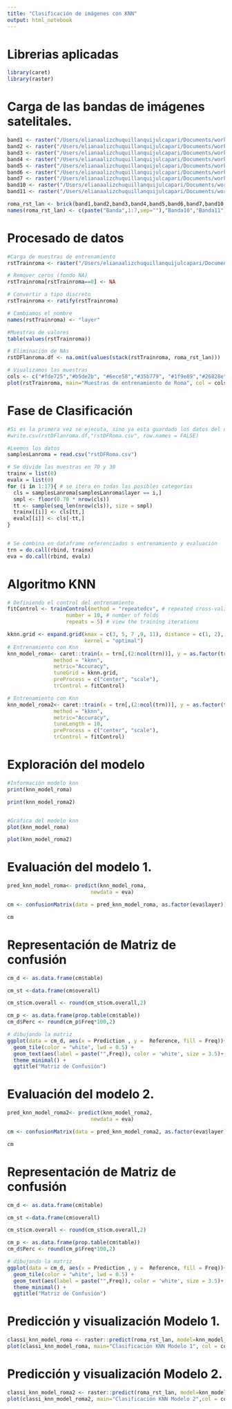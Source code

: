 ```yaml
---
title: "Clasificación de imágenes con KNN"
output: html_notebook
---
```


# Librerias aplicadas

```r
library(caret)
library(raster)
```

# Carga de las bandas de imágenes satelitales.

```r
band1 <- raster("/Users/elianaalizchuquillanquijulcapari/Documents/workspace-r/demos/capturas-landsat/roma/LC81910312013208LGN00/LC81910312013208LGN00_B1.TIF")
band2 <- raster("/Users/elianaalizchuquillanquijulcapari/Documents/workspace-r/demos/capturas-landsat/roma/LC81910312013208LGN00/LC81910312013208LGN00_B2.TIF")
band3 <- raster("/Users/elianaalizchuquillanquijulcapari/Documents/workspace-r/demos/capturas-landsat/roma/LC81910312013208LGN00/LC81910312013208LGN00_B3.TIF")
band4 <- raster("/Users/elianaalizchuquillanquijulcapari/Documents/workspace-r/demos/capturas-landsat/roma/LC81910312013208LGN00/LC81910312013208LGN00_B4.TIF")
band5 <- raster("/Users/elianaalizchuquillanquijulcapari/Documents/workspace-r/demos/capturas-landsat/roma/LC81910312013208LGN00/LC81910312013208LGN00_B5.TIF")
band6 <- raster("/Users/elianaalizchuquillanquijulcapari/Documents/workspace-r/demos/capturas-landsat/roma/LC81910312013208LGN00/LC81910312013208LGN00_B6.TIF")
band7 <- raster("/Users/elianaalizchuquillanquijulcapari/Documents/workspace-r/demos/capturas-landsat/roma/LC81910312013208LGN00/LC81910312013208LGN00_B7.TIF")
band10 <- raster("/Users/elianaalizchuquillanquijulcapari/Documents/workspace-r/demos/capturas-landsat/roma/LC81910312013208LGN00/LC81910312013208LGN00_B10.TIF")
band11 <- raster("/Users/elianaalizchuquillanquijulcapari/Documents/workspace-r/demos/capturas-landsat/roma/LC81910312013208LGN00/LC81910312013208LGN00_B11.TIF")

roma_rst_lan <- brick(band1,band2,band3,band4,band5,band6,band7,band10,band11)
names(roma_rst_lan) <- c(paste("Banda",1:7,sep=""),"Banda10","Banda11")
```

# Procesado de datos

```r
#Carga de muestras de entrenamiento
rstTrainroma <- raster("/Users/elianaalizchuquillanquijulcapari/Documents/workspace-r/demos/DataTraining/rome_lcz_GT.tif")

# Remover ceros (fondo NA)
rstTrainroma[rstTrainroma==0] <- NA

# Convertir a tipo discreto
rstTrainroma <- ratify(rstTrainroma)

# Cambiamos el nombre
names(rstTrainroma) <- "layer"

#Muestras de valores
table(values(rstTrainroma))

# Eliminación de NAs 
rstDFlanroma.df <- na.omit(values(stack(rstTrainroma, roma_rst_lan)))

# Viualizamos las muestras
cols <- c("#fde725","#b5de2b", "#6ece58","#35b779", "#1f9e89","#26828e", "#31688e", "#3e4989", "#482878", "#440154")
plot(rstTrainroma, main="Muestras de entrenamiento de Roma", col = cols)

```

# Fase de Clasificación

```r
#Si es la primera vez se ejecuta, sino ya esta guardado los datos del dataframe.
#write.csv(rstDFlanroma.df,"rstDFRoma.csv", row.names = FALSE)

#Leemos los datos
samplesLanroma = read.csv("rstDFRoma.csv")

# Se divide las muestras en 70 y 30
trainx = list(0)
evalx = list(0)
for (i in 1:17){ # se itera en todas las posibles categorías
  cls = samplesLanroma[samplesLanroma$layer == i,]
  smpl <- floor(0.70 * nrow(cls))
  tt <- sample(seq_len(nrow(cls)), size = smpl)
  trainx[[i]] <- cls[tt,]
  evalx[[i]] <- cls[-tt,]
}


# Se combina en dataframe referenciados s entrenamiento y evaluación
trn = do.call(rbind, trainx) 
eva = do.call(rbind, evalx)
```

# Algoritmo KNN

```r
# Definiendo el control del entrenamiento
fitControl <- trainControl(method = "repeatedcv", # repeated cross-validation of the training data
                   number = 10, # number of folds
                   repeats = 5) # view the training iterations

kknn.grid <- expand.grid(kmax = c(3, 5, 7 ,9, 11), distance = c(1, 2),
                         kernel = "optimal")
# Entrenamiento con Knn
knn_model_roma<- caret::train(x = trn[,(2:ncol(trn))], y = as.factor(trn$layer),
               method = "kknn",
               metric="Accuracy",
               tuneGrid = kknn.grid,
               preProcess = c("center", "scale"),
               trControl = fitControl)

# Entrenamiento con Knn
knn_model_roma2<- caret::train(x = trn[,(2:ncol(trn))], y = as.factor(trn$layer),
               method = "kknn",
               metric="Accuracy",
               tuneLength = 10,
               preProcess = c("center", "scale"),
               trControl = fitControl)

```

# Exploración del modelo

```r
#Información modelo knn
print(knn_model_roma)

print(knn_model_roma2)


#Gráfica del modelo knn
plot(knn_model_roma)

plot(knn_model_roma2)

```

# Evaluación del modelo 1.

```r
pred_knn_model_roma<- predict(knn_model_roma,
                           newdata = eva)

cm <- confusionMatrix(data = pred_knn_model_roma, as.factor(eva$layer))

cm
```

# Representación de Matriz de confusión

```r
cm_d <- as.data.frame(cm$table)

cm_st <-data.frame(cm$overall)

cm_st$cm.overall <- round(cm_st$cm.overall,2)

cm_p <- as.data.frame(prop.table(cm$table))
cm_d$Perc <- round(cm_p$Freq*100,2)

# dibujando la matriz
ggplot(data = cm_d, aes(x = Prediction , y =  Reference, fill = Freq))+
  geom_tile(color = "white", lwd = 0.5) +
  geom_text(aes(label = paste("",Freq)), color = 'white', size = 3.5)+ 
  theme_minimal() +
  ggtitle("Matriz de Confusión")
```

# Evaluación del modelo 2.

```r
pred_knn_model_roma2<- predict(knn_model_roma2,
                           newdata = eva)

cm <- confusionMatrix(data = pred_knn_model_roma2, as.factor(eva$layer))

cm
```

# Representación de Matriz de confusión

```r
cm_d <- as.data.frame(cm$table)

cm_st <-data.frame(cm$overall)

cm_st$cm.overall <- round(cm_st$cm.overall,2)

cm_p <- as.data.frame(prop.table(cm$table))
cm_d$Perc <- round(cm_p$Freq*100,2)

# dibujando la matriz
ggplot(data = cm_d, aes(x = Prediction , y =  Reference, fill = Freq))+
  geom_tile(color = "white", lwd = 0.5) +
  geom_text(aes(label = paste("",Freq)), color = 'white', size = 3.5)+ 
  theme_minimal() +
  ggtitle("Matriz de Confusión")
```

# Predicción y visualización Modelo 1.

```r
classi_knn_model_roma <- raster::predict(roma_rst_lan, model=knn_model_roma)
plot(classi_knn_model_roma, main="Clasificación KNN Modelo 1", col = cols)
```
# Predicción y visualización Modelo 2.

```r
classi_knn_model_roma2 <- raster::predict(roma_rst_lan, model=knn_model_roma2)
plot(classi_knn_model_roma2, main="Clasificación KNN Modelo 2",col = cols)
```


